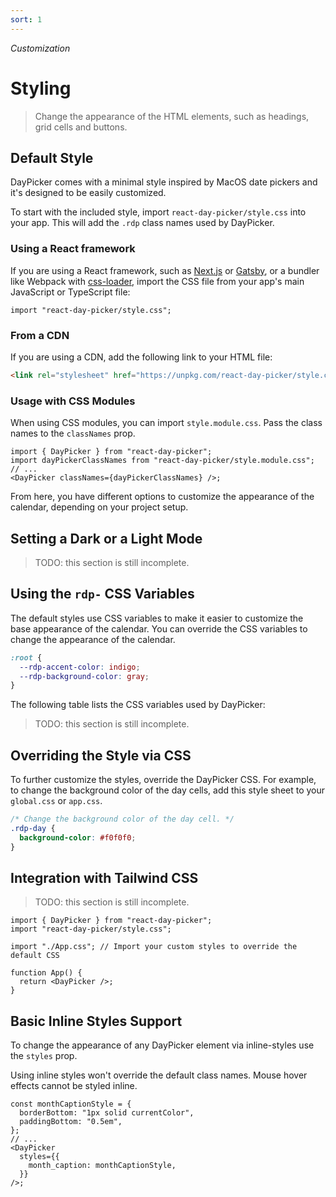 ```yaml
---
sort: 1
---
```


_Customization_

# Styling

> Change the appearance of the HTML elements, such as headings, grid cells and buttons.

## Default Style

DayPicker comes with a minimal style inspired by MacOS date pickers and it's designed to be easily customized.

To start with the included style, import `react-day-picker/style.css` into your app. This will add the `.rdp` class names used by DayPicker.

### Using a React framework

If you are using a React framework, such as [Next.js](http://nextjs.org) or [Gatsby](https://www.gatsbyjs.com), or a bundler like Webpack with [css-loader](https://webpack.js.org/loaders/css-loader/), import the CSS file from your app's main JavaScript or TypeScript file:

```tsx title="app.jsx"
import "react-day-picker/style.css";
```

### From a CDN

If you are using a CDN, add the following link to your HTML file:

```html title="index.html"
<link rel="stylesheet" href="https://unpkg.com/react-day-picker/style.css" />
```

### Usage with CSS Modules

When using CSS modules, you can import `style.module.css`. Pass the class names to the `classNames` prop.

```tsx title="MyComponent.jsx"
import { DayPicker } from "react-day-picker";
import dayPickerClassNames from "react-day-picker/style.module.css";
// ...
<DayPicker classNames={dayPickerClassNames} />;
```

From here, you have different options to customize the appearance of the calendar, depending on your project setup.

## Setting a Dark or a Light Mode

> TODO: this section is still incomplete.

## Using the `rdp-` CSS Variables

The default styles use CSS variables to make it easier to customize the base appearance of the calendar. You can override the CSS variables to change the appearance of the calendar.

```css title="global.css"
:root {
  --rdp-accent-color: indigo;
  --rdp-background-color: gray;
}
```

The following table lists the CSS variables used by DayPicker:

> TODO: this section is still incomplete.

## Overriding the Style via CSS

To further customize the styles, override the DayPicker CSS. For example, to change the background color of the day cells, add this style sheet to your `global.css` or `app.css`.

```css title="global.css"
/* Change the background color of the day cell. */
.rdp-day {
  background-color: #f0f0f0;
}
```

## Integration with Tailwind CSS

> TODO: this section is still incomplete.

```tsx filename="App.tsx" {4}
import { DayPicker } from "react-day-picker";
import "react-day-picker/style.css";

import "./App.css"; // Import your custom styles to override the default CSS

function App() {
  return <DayPicker />;
}
```

## Basic Inline Styles Support

To change the appearance of any DayPicker element via inline-styles use the `styles` prop.

Using inline styles won't override the default class names. Mouse hover effects cannot be styled inline.

```tsx
const monthCaptionStyle = {
  borderBottom: "1px solid currentColor",
  paddingBottom: "0.5em",
};
// ...
<DayPicker
  styles={{
    month_caption: monthCaptionStyle,
  }}
/>;
```
